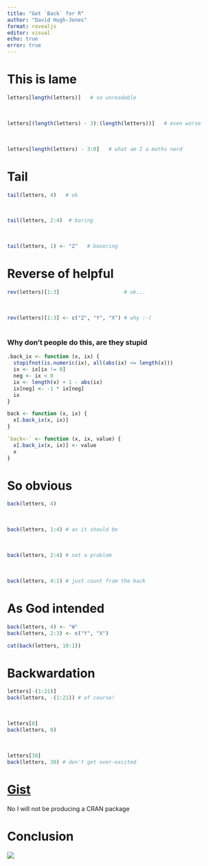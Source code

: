 ```yaml
---
title: "Get `Back` for R"
author: "David Hugh-Jones"
format: revealjs
editor: visual
echo: true
error: true
---
```


# This is lame

```r
letters[length(letters)]   # so unreadable

```

\

```r
letters[(length(letters) - 3):(length(letters))]   # even worse

```

\

```r
letters[length(letters) - 3:0]   # what am I a maths nerd
```

# Tail

```r
tail(letters, 4)   # ok

```

\

```r
tail(letters, 2:4)  # boring
```

\

```r
tail(letters, 1) <- "Z"   # boooring
```

# Reverse of helpful

```r
rev(letters)[1:3]                     # ok...
```

\

```r
rev(letters)[1:3] <- c("Z", "Y", "X") # why :-(
```

# 

### Why don't people do this, are they stupid

```r

.back_ix <- function (x, ix) {
  stopifnot(is.numeric(ix), all(abs(ix) <= length(x)))
  ix <- ix[ix != 0]
  neg <- ix < 0
  ix <- length(x) + 1 - abs(ix)
  ix[neg] <- -1 * ix[neg]
  ix
}

back <- function (x, ix) {
  x[.back_ix(x, ix)]
}

`back<-` <- function (x, ix, value) {
  x[.back_ix(x, ix)] <- value
  x
}

```

# So obvious

```r
back(letters, 4)
```

\

```r
back(letters, 1:4) # as it should be
```

\

```r
back(letters, 2:4) # not a problem
```

\

```r
back(letters, 4:1) # just count from the back
```

# As God intended

```r
back(letters, 4) <- "W"
back(letters, 2:3) <- c("Y", "X")

cat(back(letters, 10:1)) 
```

# Backwardation

```r
letters[-(1:21)]
back(letters, -(1:21)) # of course!

```

\

```r
letters[0]
back(letters, 0)
```

\

```r
letters[30]
back(letters, 30) # don't get over-excited
```

# [Gist](https://gist.github.com/hughjonesd/0bbf0440d04fa1e3a967e780c749bafa)

No I will not be producing a CRAN package

# Conclusion

![](images/4252.jpg.webp){fig-alt="The Beatles recording Get Back"}
